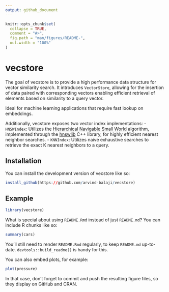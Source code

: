 ```yaml
---
output: github_document
---
```


<!-- README.md is generated from README.Rmd. Please edit that file -->

```r
knitr::opts_chunk$set(
  collapse = TRUE,
  comment = "#>",
  fig.path = "man/figures/README-",
  out.width = "100%"
)
```

# vecstore


<!-- badges: start -->

<!-- badges: end -->

The goal of vecstore is to provide a high performance data structure for vector similarity search. It introduces `VectorStore`, allowing for the insertion of data paired with corresponding vectors enabling efficient retrieval of elements based on similarity to a query vector.

Ideal for machine learning applications that require fast lookup on embeddings.

Additionally, vecstore exposes two vector index implementations:
- `HNSWIndex`: Utilizes the [Hierarchical Navigable Small World](https://doi.org/10.48550/arXiv.1603.09320) algorithm, implemented through the [hnswlib](https://github.com/nmslib/hnswlib) C++ library, for highly efficient nearest neighbor searches.
- `KNNIndex`: Utilizes naive exhaustive searches to retrieve the exact K nearest neighbors to a query.

## Installation

You can install the development version of vecstore like so:

``` r
install_github(https://github.com/arvind-balaji/vecstore)
```

## Example



```r
library(vecstore)

```

What is special about using `README.Rmd` instead of just `README.md`? You can include R chunks like so:

```r
summary(cars)
```

You'll still need to render `README.Rmd` regularly, to keep `README.md` up-to-date. `devtools::build_readme()` is handy for this.

You can also embed plots, for example:

```r
plot(pressure)
```

In that case, don't forget to commit and push the resulting figure files, so they display on GitHub and CRAN.
